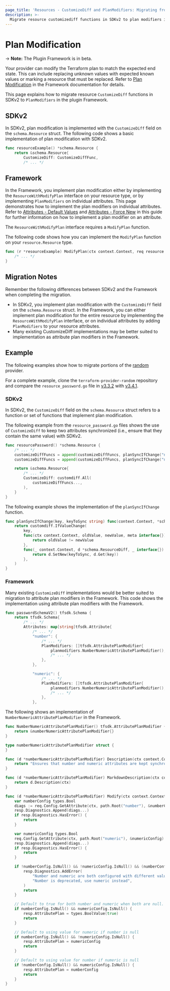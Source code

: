 ```yaml
---
page_title: 'Resources - CustomizeDiff and PlanModifiers: Migrating from SDKv2 to the Framework'
description: >-
  Migrate resource customizediff functions in SDKv2 to plan modifiers in the plugin Framework.
---
```


# Plan Modification

-> **Note:** The Plugin Framework is in beta.

Your provider can modify the Terraform plan to match the expected end state. This can include replacing unknown values
with expected known values or marking a resource that must be replaced. Refer to
[Plan Modification](/plugin/framework/resources/plan-modification) in the Framework documentation for details.

This page explains how to migrate resource `CustomizeDiff` functions in SDKv2 to `PlanModifiers` in the plugin
Framework.

## SDKv2
In SDKv2, plan modification is implemented with the `CustomizeDiff` field on the `schema.Resource` struct. The following
code shows a basic implementation of plan modification with SDKv2.

```go
func resourceExample() *schema.Resource {
    return &schema.Resource{
        CustomizeDiff: CustomizeDiffFunc,
        /* ... */
```

## Framework

In the Framework, you implement plan modification either by implementing the  `ResourceWithModifyPlan` interface on your
resource type, or by implementing `PlanModifiers` on individual attributes. This page demonstrates how to implement the
plan modifiers on individual attributes. Refer to
[Attributes - Default Values](/plugin/framework/migrating/attributes#default-values) and
[Attributes - Force New](/plugin/framework/migrating/attributes#force-new) in this guide for further information on how
to implement a plan modifier on an attribute.

The `ResourceWithModifyPlan` interface requires a `ModifyPlan` function.

The following code shows how you can implement the `ModifyPlan` function on your `resource.Resource` type.

```go
func (r *resourceExample) ModifyPlan(ctx context.Context, req resource.ModifyPlanRequest, resp *resource.ModifyPlanResponse) {
    /* ... */
}
```
## Migration Notes
Remember the following differences between SDKv2 and the Framework when completing the migration.

- In SDKv2, you implement plan modification with the `CustomizeDiff` field on the `schema.Resource` struct. In the
Framework, you can either implement plan modification for the entire resource by implementing the
`ResourceWithModifyPlan` interface, or on individual attributes by adding `PlanModifiers` to your resource attributes.
- Many existing CustomizeDiff implementations may be better suited to implementation as attribute plan modifiers in the
Framework.

## Example

The following examples show how to migrate portions of the
[random](https://github.com/hashicorp/terraform-provider-random) provider.

For a complete example, clone the
`terraform-provider-random` repository and compare the `resource_password.go` file in
[v3.3.2](https://github.com/hashicorp/terraform-provider-random/blob/v3.3.2/internal/provider/resource_password.go)
with [v3.4.1](https://github.com/hashicorp/terraform-provider-random/blob/v3.4.1/internal/provider/resource_password.go).

### SDKv2

In SDKv2, the `CustomizeDiff` field on the `schema.Resource` struct refers to a function or set of functions that
implement plan modification.

The following example from the `resource_password.go` files shows the use of `CustomizeDiff` to keep two attributes
synchronized (i.e., ensure that they contain the same value) with SDKv2.

```go
func resourcePassword() *schema.Resource {
    /* ... */
    customizeDiffFuncs = append(customizeDiffFuncs, planSyncIfChange("number", "numeric"))
    customizeDiffFuncs = append(customizeDiffFuncs, planSyncIfChange("numeric", "number"))

    return &schema.Resource{
        /* ... */
        CustomizeDiff: customdiff.All(
            customizeDiffFuncs...,
        ),
    }
}
```

The following example shows the implementation of the `planSyncIfChange` function.

```go
func planSyncIfChange(key, keyToSync string) func(context.Context, *schema.ResourceDiff, interface{}) error {
    return customdiff.IfValueChange(
        key,
        func(ctx context.Context, oldValue, newValue, meta interface{}) bool {
            return oldValue != newValue
        },
        func(_ context.Context, d *schema.ResourceDiff, _ interface{}) error {
            return d.SetNew(keyToSync, d.Get(key))
        },
    )
}
```

### Framework

Many existing `CustomizeDiff` implementations would be better suited to migration to attribute plan modifiers in the
Framework. This code shows the implementation using attribute plan modifiers with the Framework.

```go
func passwordSchemaV2() tfsdk.Schema {
    return tfsdk.Schema{
        /* ... */
        Attributes: map[string]tfsdk.Attribute{
            /* ... */
            "number": {
                /* ... */
                PlanModifiers: []tfsdk.AttributePlanModifier{
                    planmodifiers.NumberNumericAttributePlanModifier(),
                    /* ... */
                },
            },

            "numeric": {
                /* ... */
                PlanModifiers: []tfsdk.AttributePlanModifier{
                    planmodifiers.NumberNumericAttributePlanModifier(),
                    /* ... */
                },
            },
```

The following shows an implementation of `NumberNumericAttributePlanModifier` in the Framework.

```go
func NumberNumericAttributePlanModifier() tfsdk.AttributePlanModifier {
    return &numberNumericAttributePlanModifier{}
}

type numberNumericAttributePlanModifier struct {
}

func (d *numberNumericAttributePlanModifier) Description(ctx context.Context) string {
    return "Ensures that number and numeric attributes are kept synchronised."
}

func (d *numberNumericAttributePlanModifier) MarkdownDescription(ctx context.Context) string {
    return d.Description(ctx)
}

func (d *numberNumericAttributePlanModifier) Modify(ctx context.Context, req tfsdk.ModifyAttributePlanRequest, resp *tfsdk.ModifyAttributePlanResponse) {
    var numberConfig types.Bool
    diags := req.Config.GetAttribute(ctx, path.Root("number"), &numberConfig)
    resp.Diagnostics.Append(diags...)
    if resp.Diagnostics.HasError() {
        return
    }

    var numericConfig types.Bool
    req.Config.GetAttribute(ctx, path.Root("numeric"), &numericConfig)
    resp.Diagnostics.Append(diags...)
    if resp.Diagnostics.HasError() {
        return
    }

	if !numberConfig.IsNull() && !numericConfig.IsNull() && (numberConfig.ValueBool() != numericConfig.ValueBool()) {
		resp.Diagnostics.AddError(
			"Number and numeric are both configured with different values",
			"Number is deprecated, use numeric instead",
		)
		return
	}

    // Default to true for both number and numeric when both are null.
    if numberConfig.IsNull() && numericConfig.IsNull() {
        resp.AttributePlan = types.BoolValue(true)
        return
    }

    // Default to using value for numeric if number is null
    if numberConfig.IsNull() && !numericConfig.IsNull() {
        resp.AttributePlan = numericConfig
        return
    }

    // Default to using value for number if numeric is null
    if !numberConfig.IsNull() && numericConfig.IsNull() {
        resp.AttributePlan = numberConfig
        return
    }
}
```
